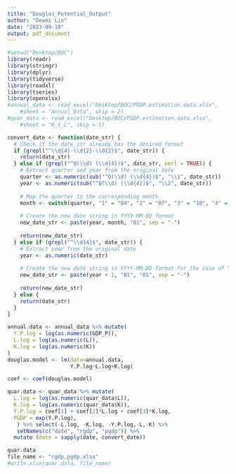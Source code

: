 ```yaml
---
title: "Douglas_Potential_Output"
author: "Dewei Lin"
date: "2023-09-19"
output: pdf_document
---
```


```r
#setwd("Desktop/BOC") 
library(readr)
library(stringr)
library(dplyr)
library(tidyverse)
library(readxl)
library(tseries)
library(openxlsx)
#annual_data <- read_excel("Desktop/BOC/PGDP.estimation.data.xlsx", 
    #sheet = "Annual_Data", skip = 2)
#quar_data <- read_excel("Desktop/BOC/PGDP.estimation.data.xlsx", 
    #sheet = "K_Y_L", skip = 1)

convert_date <- function(date_str) {
  # Check if the date_str already has the desired format
  if (grepl("^\\d{4}-\\d{2}-\\d{2}$", date_str)) {
    return(date_str)
  } else if (grepl("^Q(\\d) (\\d{4})$", date_str, perl = TRUE)) {
    # Extract quarter and year from the original date
    quarter <- as.numeric(sub("^Q(\\d) (\\d{4})$", "\\1", date_str))
    year <- as.numeric(sub("^Q(\\d) (\\d{4})$", "\\2", date_str))
    
    # Map the quarter to the corresponding month
    month <- switch(quarter, "1" = "04", "2" = "07", "3" = "10", "4" = "01")
    
    # Create the new date string in YYYY-MM-DD format
    new_date_str <- paste(year, month, "01", sep = "-")
    
    return(new_date_str)
  } else if (grepl("^\\d{4}$", date_str)) {
    # Extract year from the original date
    year <- as.numeric(date_str)
    
    # Create the new date string in YYYY-MM-DD format for the case of YYYY
    new_date_str <- paste(year + 1, "01", "01", sep = "-")
    
    return(new_date_str)
  } else {
    return(date_str)
  }
}


```

```r
annual.data <- annual_data %>% mutate(
  Y.P.log = log(as.numeric(GDP_P)),
  L.log = log(as.numeric(L)),
  K.log = log(as.numeric(K))
)
douglas.model <- lm(data=annual.data,
                    Y.P.log~L.log+K.log)

coef <- coef(douglas.model)

quar.data <- quar_data %>% mutate(
  L.log = log(as.numeric(quar_data$L)),
  K.log = log(as.numeric(quar_data$K)),
  Y.P.log = coef[1] + coef[2]*L.log + coef[3]*K.log,
  PGDP = exp(Y.P.log),
   ) %>% select(-L.log, -K.log, -Y.P.log,-L,-K) %>% 
   setNames(c("date", "rgdp", "pgdp")) %>% 
  mutate (date = sapply(date, convert_date))

```

```r
quar.data
file_name <- "rgdp.pgdp.xlsx"
#write.xlsx(quar.data, file_name)
```

